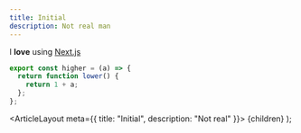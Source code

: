 ```yaml
---
title: Initial
description: Not real man
---
```



I **love** using [Next.js](https://nextjs.org/)

```js
export const higher = (a) => {
  return function lower() {
    return 1 + a;
  };
};
```

  <ArticleLayout meta={{ title: "Initial", description: "Not real" }}>
    {children}
  </ArticleLayout>
);
